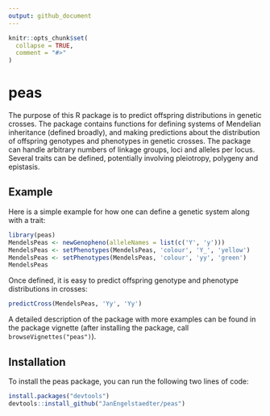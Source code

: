 ```yaml
---
output: github_document
---
```


<!-- README.md is generated from README.Rmd. Please edit that file -->

```r
knitr::opts_chunk$set(
  collapse = TRUE,
  comment = "#>"
)
```

# peas

The purpose of this R package is to predict offspring distributions in genetic crosses. The package contains functions for defining systems of Mendelian inheritance (defined broadly),
and making predictions about the distribution of offspring genotypes and phenotypes
in genetic crosses. The package can handle arbitrary numbers of linkage groups, loci and alleles per locus. Several traits can be defined, potentially involving pleiotropy, polygeny and epistasis.

## Example

Here is a simple example for how one can define a genetic system along with a trait:
```r
library(peas)
MendelsPeas <- newGenopheno(alleleNames = list(c('Y', 'y')))
MendelsPeas <- setPhenotypes(MendelsPeas, 'colour', 'Y_', 'yellow')
MendelsPeas <- setPhenotypes(MendelsPeas, 'colour', 'yy', 'green')
MendelsPeas
```

Once defined, it is easy to predict offspring genotype and phenotype distributions in crosses:
```r
predictCross(MendelsPeas, 'Yy', 'Yy')
```

A detailed description of the package with more examples can be found in the package vignette (after installing the package, call `browseVignettes("peas")`).

## Installation

To install the peas package, you can run the following two lines of code:

```r
install.packages("devtools")
devtools::install_github("JanEngelstaedter/peas")
```
